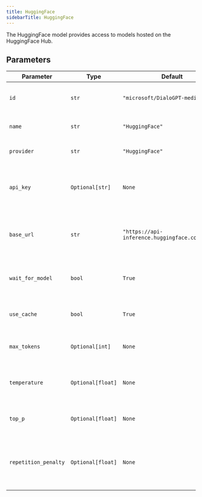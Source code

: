 ```yaml
---
title: HuggingFace
sidebarTitle: HuggingFace
---
```


The HuggingFace model provides access to models hosted on the HuggingFace Hub.

## Parameters

| Parameter         | Type               | Default                           | Description                                                           |
| ----------------- | ------------------ | --------------------------------- | --------------------------------------------------------------------- |
| `id`              | `str`              | `"microsoft/DialoGPT-medium"`     | The id of the Hugging Face model to use                              |
| `name`            | `str`              | `"HuggingFace"`                   | The name of the model                                                 |
| `provider`        | `str`              | `"HuggingFace"`                   | The provider of the model                                             |
| `api_key`         | `Optional[str]`    | `None`                            | The API key for Hugging Face (defaults to HF_TOKEN env var)          |
| `base_url`        | `str`              | `"https://api-inference.huggingface.co/models"` | The base URL for Hugging Face Inference API       |
| `wait_for_model`  | `bool`             | `True`                            | Whether to wait for the model to load if it's cold                   |
| `use_cache`       | `bool`             | `True`                            | Whether to use caching for faster inference                           |
| `max_tokens`      | `Optional[int]`    | `None`                            | Maximum number of tokens to generate                                  |
| `temperature`     | `Optional[float]`  | `None`                            | Controls randomness in the model's output                             |
| `top_p`           | `Optional[float]`  | `None`                            | Controls diversity via nucleus sampling                               |
| `repetition_penalty` | `Optional[float]` | `None`                           | Penalty for repeating tokens (higher values reduce repetition)       |